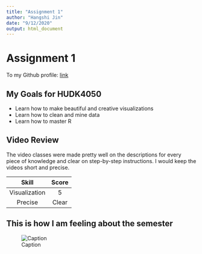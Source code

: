 ```yaml
---
title: "Assignment 1"
author: "Hangshi Jin"
date: "9/12/2020"
output: html_document
---
```

# Assignment 1 {#anchor}
To my Github profile: [link](https://github.com/jinhangshi2008)

## My Goals for HUDK4050 {#css_id}
- Learn how to make beautiful and creative visualizations
- Learn how to clean and mine data
- Learn how to master R

## Video Review {#css_id}
The video classes were made pretty well on the descriptions for every piece of knowledge and clear on step-by-step instructions. I would keep the videos short and precise.

| Skill | Score |
|:------:|:-----:|
| Visualization | 5 |
| Precise | Clear |

## This is how I am feeling about the semester {#css_id}
![Caption](Luffy_gear2nd.jpg)

